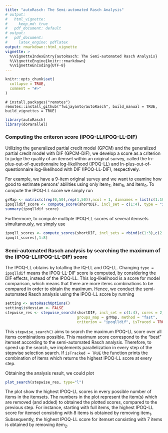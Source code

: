 ```yaml
---
title: "autoRasch: The Semi-automated Rasch Analysis"
# output:
#   html_vignette:
#     keep_md: true
#   pdf_document: default
# output: 
#   pdf_document:
#     latex_engine: pdflatex
output: rmarkdown::html_vignette
vignette: >
  %\VignetteIndexEntry{autoRasch: The Semi-automated Rasch Analysis}
  %\VignetteEngine{knitr::rmarkdown}
  %\VignetteEncoding{UTF-8}
---
```


```r
knitr::opts_chunk$set(
  collapse = TRUE,
  comment = "#>"
)
```

```{}
# install.packages("remotes")
remotes::install_github("fwijayanto/autoRasch", build_manual = TRUE, build_vignettes = TRUE)
```

```r
library(autoRasch)
library(doParallel)
```


### Computing the criteron score (IPOQ-LL/IPOQ-LL-DIF)

Utilizing the generalized partial credit model (GPCM) and the generalized partial credit model with DIF (GPCM-DIF), we develop a score as a criterion to judge the quality of an itemset within an original survey, called the In-plus-out-of-questionnaire log-likelihood (IPOQ-LL) and In-plus-out-of-questionnaire log-likelihood with DIF (IPOQ-LL-DIF), respectively.

For example, we have a 9-item original survey and we want to examine how good to estimate persons' abilities using only item~7~, item~8~, and item~9~. To compute the IPOQ-LL score we simply run

```r
grMap <- matrix(c(rep(0,50),rep(1,50)),ncol = 1, dimnames = list(c(1:100),c("cov")))
ipoqlldif_score <- compute_score(shortDIF, incl_set = c(1:4), type = "ipoqlldif", groups_map = grMap)
summary(ipoqlldif_score)
```

Furthermore, to compute multiple IPOQ-LL scores of several itemsets simultanously, we simply use

```r
ipoqll_scores <- compute_scores(shortDIF, incl_sets = rbind(c(1:3),c(2:4)), type = "ipoqll", cores = 2)
ipoqll_scores[,1:8]
```


### Semi-automated Rasch analysis by searching the maximum of the (IPOQ-LL/IPOQ-LL-DIF) score

The IPOQ-LL obtains by totalling the IQ-LL and OQ-LL. Changing `type = ipoqlldif` means the IPOQ-LL-DIF score is computed, by considering the DIF effects, instead of the IPOQ-LL. This log-likelihood is a score for model comparison, which means that there are more items combinations to be compared in order to obtain the maximum. Hence, we conduct the semi-automated Rasch analysis using the IPOQ-LL score by running

```r
setting <- autoRaschOptions()
setting$isHessian <- FALSE
stepwise_res <- stepwise_search(shortDIF, incl_set = c(1:4), cores = 2, 
                                groups_map = grMap, method = "fast", 
                                criterion = "ipoqlldif", isTraced = TRUE)
```

This `stepwise_search()` aims to search the maximum IPOQ-LL score over all items combinations possible. This maximum score correspond to the "best" itemset according to the semi-automated Rasch analysis. Therefore, to speed up the search, we implements parallelization in every step of the stepwise selection search. If `isTracked = TRUE` the function prints the combination of items which returns the highest IPOQ-LL score at every step.

Obtaining the analysis result, we could plot

```r
plot_search(stepwise_res, type="l")
```

The plot show the highest IPOQ-LL scores in every possible number of items in the itemsets. The numbers in the plot represent the item(s) which are removed (and added) to obtained the plotted scores, compared to the previous step. For instance, starting with full items, the highest IPOQ-LL score for itemset consisting with 8 items is obtained by removing item~1~. Subsequently, the highest IPOQ-LL score for itemset consisting with 7 items is obtained by removing item~2~.
